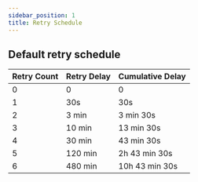 ```yaml
---
sidebar_position: 1
title: Retry Schedule
---
```


## Default retry schedule

| Retry Count | Retry Delay | Cumulative Delay |
| ----------- | ----------- | ---------------- |
| 0           | 0           | 0                |
| 1           | 30s         | 30s              |
| 2           | 3 min       | 3 min 30s        |
| 3           | 10 min      | 13 min 30s       |
| 4           | 30 min      | 43 min 30s       |
| 5           | 120 min     | 2h 43 min 30s    |
| 6           | 480 min     | 10h 43 min 30s   |
